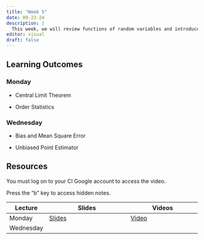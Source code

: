 ```yaml
---
title: "Week 5"
date: 09-23-24
description: |
  This week, we will review functions of random variables and introduce the idea of sampling distributions and Central Limit Theorem.
editor: visual
draft: false
---
```


## Learning Outcomes

### Monday

-   Central Limit Theorem

-   Order Statistics

### Wednesday

-   Bias and Mean Square Error

-   Unbiased Point Estimator

## Resources

You must log on to your CI Google account to access the video.

Press the "b" key to access hidden notes.

| Lecture   | Slides                                       | Videos                                |
|-----------|----------------------------------------------|---------------------------------------|
| Monday    | [Slides](https://m453.inqs.info/lectures/5a) | [Video](https://youtu.be/zNMlwgCrG2E) |
| Wednesday |                                              |                                       |
